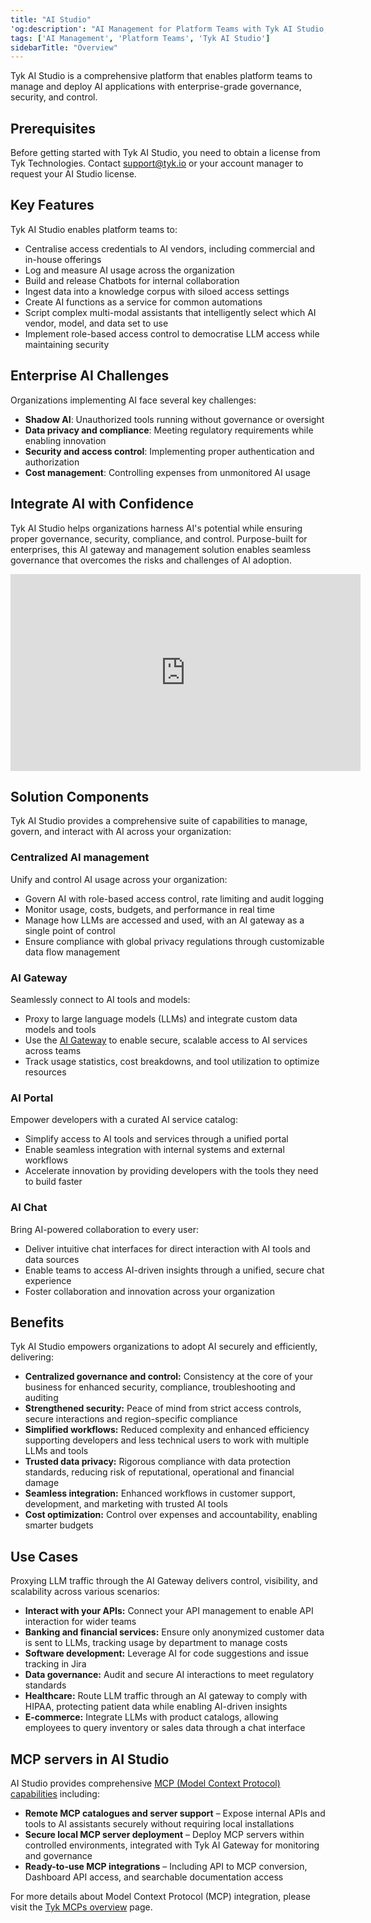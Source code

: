 ```yaml
---
title: "AI Studio"
'og:description': "AI Management for Platform Teams with Tyk AI Studio, a comprehensive platform for managing and deploying AI LLMs and chats"
tags: ['AI Management', 'Platform Teams', 'Tyk AI Studio']
sidebarTitle: "Overview"
---
```



Tyk AI Studio is a comprehensive platform that enables platform teams to manage and deploy AI applications with enterprise-grade governance, security, and control.

## Prerequisites

Before getting started with Tyk AI Studio, you need to obtain a license from Tyk Technologies. Contact support@tyk.io or your account manager to request your AI Studio license.

## Key Features

<AIStudioCards/>

Tyk AI Studio enables platform teams to:
- Centralise access credentials to AI vendors, including commercial and in-house offerings
- Log and measure AI usage across the organization
- Build and release Chatbots for internal collaboration
- Ingest data into a knowledge corpus with siloed access settings
- Create AI functions as a service for common automations
- Script complex multi-modal assistants that intelligently select which AI vendor, model, and data set to use
- Implement role-based access control to democratise LLM access while maintaining security

## Enterprise AI Challenges

Organizations implementing AI face several key challenges:

* **Shadow AI**: Unauthorized tools running without governance or oversight
* **Data privacy and compliance**: Meeting regulatory requirements while enabling innovation
* **Security and access control**: Implementing proper authentication and authorization
* **Cost management**: Controlling expenses from unmonitored AI usage

## Integrate AI with Confidence

Tyk AI Studio helps organizations harness AI's potential while ensuring proper governance, security, compliance, and control. Purpose-built for enterprises, this AI gateway and management solution enables seamless governance that overcomes the risks and challenges of AI adoption.

<iframe width="560" height="315" src="https://www.youtube.com/embed/J2BY7NYRk7U" title="Tyk AI Studio" frameborder="0" allow="accelerometer; autoplay; clipboard-write; encrypted-media; gyroscope; picture-in-picture" allowfullscreen></iframe>

## Solution Components

Tyk AI Studio provides a comprehensive suite of capabilities to manage, govern, and interact with AI across your organization:

### Centralized AI management

Unify and control AI usage across your organization:
- Govern AI with role-based access control, rate limiting and audit logging
- Monitor usage, costs, budgets, and performance in real time
- Manage how LLMs are accessed and used, with an AI gateway as a single point of control
- Ensure compliance with global privacy regulations through customizable data flow management

### AI Gateway

Seamlessly connect to AI tools and models:
- Proxy to large language models (LLMs) and integrate custom data models and tools
- Use the [AI Gateway](/ai-management/ai-studio/proxy) to enable secure, scalable access to AI services across teams
- Track usage statistics, cost breakdowns, and tool utilization to optimize resources

### AI Portal

Empower developers with a curated AI service catalog:
- Simplify access to AI tools and services through a unified portal
- Enable seamless integration with internal systems and external workflows
- Accelerate innovation by providing developers with the tools they need to build faster

### AI Chat

Bring AI-powered collaboration to every user:
- Deliver intuitive chat interfaces for direct interaction with AI tools and data sources
- Enable teams to access AI-driven insights through a unified, secure chat experience
- Foster collaboration and innovation across your organization

## Benefits

Tyk AI Studio empowers organizations to adopt AI securely and efficiently, delivering:

- **Centralized governance and control:** Consistency at the core of your business for enhanced security, compliance, troubleshooting and auditing
- **Strengthened security:** Peace of mind from strict access controls, secure interactions and region-specific compliance
- **Simplified workflows:** Reduced complexity and enhanced efficiency supporting developers and less technical users to work with multiple LLMs and tools
- **Trusted data privacy:** Rigorous compliance with data protection standards, reducing risk of reputational, operational and financial damage
- **Seamless integration:** Enhanced workflows in customer support, development, and marketing with trusted AI tools
- **Cost optimization:** Control over expenses and accountability, enabling smarter budgets

## Use Cases

Proxying LLM traffic through the AI Gateway delivers control, visibility, and scalability across various scenarios:

- **Interact with your APIs:** Connect your API management to enable API interaction for wider teams
- **Banking and financial services:** Ensure only anonymized customer data is sent to LLMs, tracking usage by department to manage costs
- **Software development:** Leverage AI for code suggestions and issue tracking in Jira
- **Data governance:** Audit and secure AI interactions to meet regulatory standards
- **Healthcare:** Route LLM traffic through an AI gateway to comply with HIPAA, protecting patient data while enabling AI-driven insights
- **E-commerce:** Integrate LLMs with product catalogs, allowing employees to query inventory or sales data through a chat interface

## MCP servers in AI Studio

AI Studio provides comprehensive [MCP (Model Context Protocol) capabilities](/ai-management/mcps/overview#mcp-for-enterprise-use) including:

- **Remote MCP catalogues and server support** – Expose internal APIs and tools to AI assistants securely without requiring local installations
- **Secure local MCP server deployment** – Deploy MCP servers within controlled environments, integrated with Tyk AI Gateway for monitoring and governance  
- **Ready-to-use MCP integrations** – Including API to MCP conversion, Dashboard API access, and searchable documentation access

For more details about Model Context Protocol (MCP) integration, please visit the [Tyk MCPs overview](/ai-management/mcps/overview) page.

<br />
<ButtonLeft href="https://tyk.io/ai-demo" color="green" content="Request a demo" />



